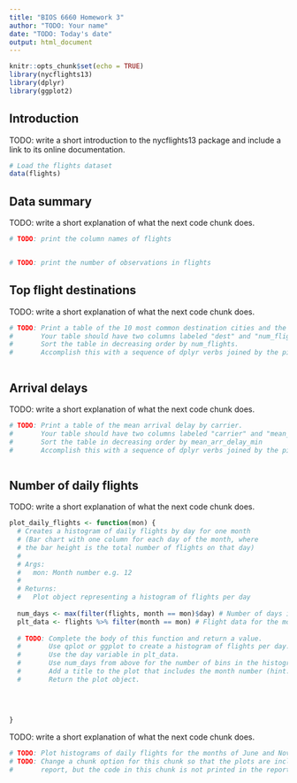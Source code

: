 ```yaml
---
title: "BIOS 6660 Homework 3"
author: "TODO: Your name"
date: "TODO: Today's date"
output: html_document
---
```


```r
knitr::opts_chunk$set(echo = TRUE)
library(nycflights13)
library(dplyr)
library(ggplot2)
```


## Introduction

TODO: write a short introduction to the nycflights13 package and include a link to its online documentation.



```r
# Load the flights dataset
data(flights)
```


## Data summary

TODO: write a short explanation of what the next code chunk does.



```r
# TODO: print the column names of flights


# TODO: print the number of observations in flights

```


## Top flight destinations

TODO: write a short explanation of what the next code chunk does.



```r
# TODO: Print a table of the 10 most common destination cities and the number of flights to each destination.
#       Your table should have two columns labeled "dest" and "num_flights", and 10 rows.
#       Sort the table in decreasing order by num_flights.
#       Accomplish this with a sequence of dplyr verbs joined by the pipe operator.



```


## Arrival delays

TODO: write a short explanation of what the next code chunk does.



```r
# TODO: Print a table of the mean arrival delay by carrier.
#       Your table should have two columns labeled "carrier" and "mean_arr_delay_min".
#       Sort the table in decreasing order by mean_arr_delay_min
#       Accomplish this with a sequence of dplyr verbs joined by the pipe operator.



```


## Number of daily flights

TODO: write a short explanation of what the next code chunk does.



```r
plot_daily_flights <- function(mon) {
  # Creates a histogram of daily flights by day for one month
  # (Bar chart with one column for each day of the month, where
  # the bar height is the total number of flights on that day)
  #
  # Args:
  #   mon: Month number e.g. 12
  #
  # Returns:
  #   Plot object representing a histogram of flights per day
  
  num_days <- max(filter(flights, month == mon)$day) # Number of days in the month
  plt_data <- flights %>% filter(month == mon) # Flight data for the month
  
  # TODO: Complete the body of this function and return a value.
  #       Use qplot or ggplot to create a histogram of flights per day.
  #       Use the day variable in plt_data.
  #       Use num_days from above for the number of bins in the histogram.
  #       Add a title to the plot that includes the month number (hint: use the "paste" function).
  #       Return the plot object.
  
  

    
}
```


TODO: write a short explanation of what the next code chunk does.



```r
# TODO: Plot histograms of daily flights for the months of June and November.
# TODO: Change a chunk option for this chunk so that the plots are included in the HTML
#       report, but the code in this chunk is not printed in the report.



```

